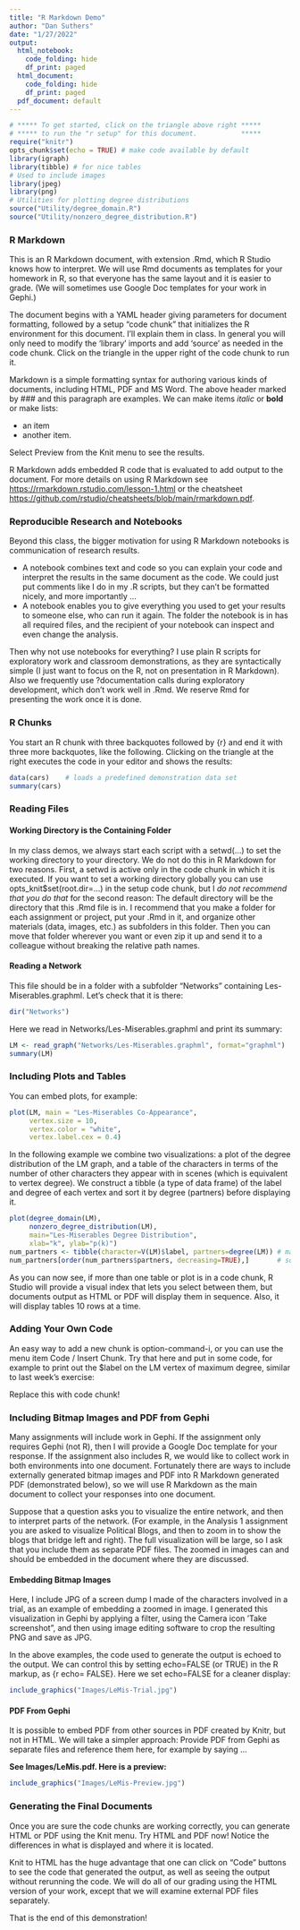 ```yaml
---
title: "R Markdown Demo"
author: "Dan Suthers"
date: "1/27/2022"
output:
  html_notebook: 
    code_folding: hide
    df_print: paged
  html_document:
    code_folding: hide
    df_print: paged
  pdf_document: default
---
```


```r
# ***** To get started, click on the triangle above right *****
# ***** to run the "r setup" for this document.           *****
require("knitr")
opts_chunk$set(echo = TRUE) # make code available by default
library(igraph)
library(tibble) # for nice tables 
# Used to include images 
library(jpeg)
library(png)
# Utilities for plotting degree distributions 
source("Utility/degree_domain.R")
source("Utility/nonzero_degree_distribution.R")
```

### R Markdown

This is an R Markdown document, with extension .Rmd, which R Studio knows how to interpret. We will use Rmd documents as templates for your homework in R, so that everyone has the same layout and it is easier to grade. (We will sometimes use Google Doc templates for your work in Gephi.) 

The document begins with a YAML header giving parameters for document formatting, followed by a setup "code chunk" that initializes the R environment for this document. I'll explain them in class. In general you will only need to modify the 'library' imports and add 'source' as needed in the code chunk.  Click on the triangle in the upper right of the code chunk to run it. 

Markdown is a simple formatting syntax for authoring various kinds of documents, including HTML, PDF and MS Word. The above header marked by ### and this paragraph are examples. We can make items *italic* or **bold** or make lists: 

* an item
* another item.

Select Preview from the Knit menu to see the results. 

R Markdown adds embedded R code that is evaluated to add output to the document. For more details on using R Markdown see <https://rmarkdown.rstudio.com/lesson-1.html> or the cheatsheet <https://github.com/rstudio/cheatsheets/blob/main/rmarkdown.pdf>. 

### Reproducible Research and Notebooks 

Beyond this class, the bigger motivation for using R Markdown notebooks is communication of research results.

* A notebook combines text and code so you can explain your code and interpret the results in the same document as the code. We could just put comments like I do in my .R scripts, but they can't be formatted nicely, and more importantly ... 
* A notebook enables you to give everything you used to get your results to someone else, who can run it again. The folder the notebook is in has all required files, and the recipient of your notebook can inspect and even change the analysis. 

Then why not use notebooks for everything? I use plain R scripts for exploratory work and classroom demonstrations, as they are syntactically simple (I just want to focus on the R, not on presentation in R Markdown). Also we frequently use ?documentation calls during exploratory development, which don't work well in .Rmd. We reserve Rmd for presenting the work once it is done.

### R Chunks 

You start an R chunk with three backquotes followed by {r} and end it with three more backquotes, like the following. Clicking on the triangle at the right executes the code in your editor and shows the results: 

```r
data(cars)    # loads a predefined demonstration data set 
summary(cars)
```

### Reading Files 

#### Working Directory is the Containing Folder

In my class demos, we always start each script with a setwd(...) to set the working directory to your directory. We do not do this in R Markdown for two reasons. First, a setwd is active only in the code chunk in which it is executed. If you want to set a working directory globally you can use opts_knit$set(root.dir=...) in the setup code chunk, but I *do not recommend that you do that* for the second reason: The default directory will be the directory that this .Rmd file is in. I recommend that you make a folder for each assignment or project, put your .Rmd in it, and organize other materials (data, images, etc.) as subfolders in this folder. Then you can move that folder wherever you want or even zip it up and send it to a colleague without breaking the relative path names.

#### Reading a Network 

This file should be in a folder with a subfolder "Networks" containing Les-Miserables.graphml. Let's check that it is there: 
```r
dir("Networks")
```

Here we read in Networks/Les-Miserables.graphml and print its summary: 

```r
LM <- read_graph("Networks/Les-Miserables.graphml", format="graphml")
summary(LM)
```

### Including Plots and Tables 

You can embed plots, for example:

```r
plot(LM, main = "Les-Miserables Co-Appearance", 
     vertex.size = 10, 
     vertex.color = "white",
     vertex.label.cex = 0.4)
```

In the following example we combine two visualizations: a plot of the degree distribution of the LM graph, and a table of the characters in terms of the number of other characters they appear with in scenes (which is equivalent to vertex degree). We construct a tibble (a type of data frame) of the label and degree of each vertex and sort it by degree (partners) before displaying it. 

```r
plot(degree_domain(LM),
     nonzero_degree_distribution(LM),
     main="Les-Miserables Degree Distribution", 
     xlab="k", ylab="p(k)")
num_partners <- tibble(character=V(LM)$label, partners=degree(LM)) # make the table
num_partners[order(num_partners$partners, decreasing=TRUE),]       # sort by degree
```

As you can now see, if more than one table or plot is in a code chunk, R Studio will provide a visual index that lets you select between them, but documents output as HTML or PDF will display them in sequence. Also, it will display tables 10 rows at a time. 

### Adding Your Own Code 

An easy way to add a new chunk is option-command-i, or you can use the menu item Code / Insert Chunk. Try that here and put in some code, for example to print out the $label on the LM vertex of maximum degree, similar to last week's exercise: 

Replace this with code chunk! 

### Including Bitmap Images and PDF from Gephi

Many assignments will include work in Gephi. If the assignment only requires Gephi (not R), then I will provide a Google Doc template for your response. If the assignment also includes R, we would like to collect work in both environments into one document. Fortunately there are ways to include externally generated bitmap images and PDF into R Markdown generated PDF (demonstrated below), so we will use R Markdown as the main document to collect your responses into one document. 

Suppose that a question asks you to visualize the entire network, and then to interpret parts of the network. (For example, in the Analysis 1 assignment you are asked to visualize Political Blogs, and then to zoom in to show the blogs that bridge left and right). The full visualization will be large, so I ask that you include them as separate PDF files. The zoomed in images can and should be embedded in the document where they are discussed. 

#### Embedding Bitmap Images 

Here, I include JPG of a screen dump I made of the characters involved in a trial, as an example of embedding a zoomed in image. I generated this visualization in Gephi by applying a filter, using the Camera icon 'Take screenshot", and then using image editing software to crop the resulting PNG and save as JPG.  

In the above examples, the code used to generate the output is echoed to the output. We can control this by setting echo=FALSE (or TRUE) in the R markup, as {r echo= FALSE}. Here we set echo=FALSE for a cleaner display: 

```r
include_graphics("Images/LeMis-Trial.jpg")
``` 

#### PDF From Gephi 

It is possible to embed PDF from other sources in PDF created by Knitr, but not in HTML. We will take a simpler approach: Provide PDF from Gephi as separate files and reference them here, for example by saying ... 

**See Images/LeMis.pdf. Here is a preview:**

```r
include_graphics("Images/LeMis-Preview.jpg")
```


### Generating the Final Documents

Once you are sure the code chunks are working correctly, you can generate HTML or PDF using the Knit menu. Try HTML and PDF now! Notice the differences in what is displayed and where it is located. 

Knit to HTML has the huge advantage that one can click on "Code" buttons to see the code that generated the output, as well as seeing the output without rerunning the code. We will do all of our grading using the HTML version of your work, except that we will examine external PDF files separately. 

That is the end of this demonstration! 
